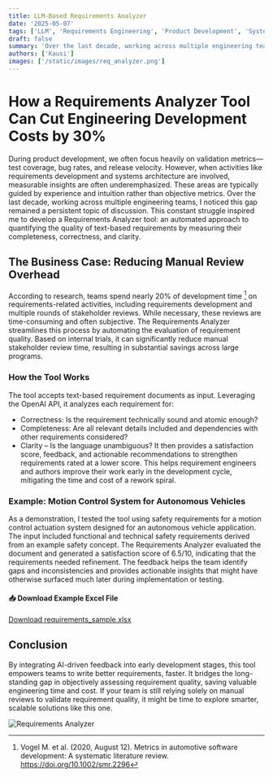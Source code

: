 ```yaml
---
title: LLM-Based Requirements Analyzer
date: '2025-05-07'
tags: ['LLM', 'Requirements Engineering', 'Product Development', 'Systems Engineering']
draft: false
summary: 'Over the last decade, working across multiple engineering teams, I noticed that the gap between requirements engineering and development teams remained a persistent topic of discussion. This inspired me to develop a Requirements Analyzer tool—a way to objectively assess the quality of text-based requirements by measuring their completeness, correctness, and clarity.'
authors: ['Kausi']
images: ['/static/images/req_analyzer.png']
---
```


# How a Requirements Analyzer Tool Can Cut Engineering Development Costs by 30%
During product development, we often focus heavily on validation metrics—test coverage, bug rates, and release velocity. However, when activities like requirements development and systems architecture are involved, measurable insights are often underemphasized. These areas are typically guided by experience and intuition rather than objective metrics.
Over the last decade, working across multiple engineering teams, I noticed this gap remained a persistent topic of discussion. This constant struggle inspired me to develop a Requirements Analyzer tool: an automated approach to quantifying the quality of text-based requirements by measuring their completeness, correctness, and clarity.
## The Business Case: Reducing Manual Review Overhead
According to research, teams spend nearly 20% of development time [^1] on requirements-related activities, including requirements development and multiple rounds of stakeholder reviews. While necessary, these reviews are time-consuming and often subjective. 
The Requirements Analyzer streamlines this process by automating the evaluation of requirement quality. Based on internal trials, it can significantly reduce manual stakeholder review time, resulting in substantial savings across large programs.
### How the Tool Works
The tool accepts text-based requirement documents as input. Leveraging the OpenAI API, it analyzes each requirement for:
  - Correctness: Is the requirement technically sound and atomic enough?
  - Completeness: Are all relevant details included and dependencies with other requirements considered?
  - Clarity – Is the language unambiguous?
It then provides a satisfaction score, feedback, and actionable recommendations to strengthen requirements rated at a lower score. This helps requirement engineers and authors improve their work early in the development cycle, mitigating the time and cost of a rework spiral.
### Example: Motion Control System for Autonomous Vehicles
As a demonstration, I tested the tool using safety requirements for a motion control actuation system designed for an autonomous vehicle application. The input included functional and technical safety requirements derived from an example safety concept. The Requirements Analyzer evaluated the document and generated a satisfaction score of 6.5/10, indicating that the requirements needed refinement. The feedback helps the team identify gaps and inconsistencies and provides actionable insights that might have otherwise surfaced much later during implementation or testing.
#### 📥 Download Example Excel File
[Download requirements_sample.xlsx](motion_control_system_requirements.xlsx)
## Conclusion
By integrating AI-driven feedback into early development stages, this tool empowers teams to write better requirements, faster. It bridges the long-standing gap in objectively assessing requirement quality, saving valuable engineering time and cost.
If your team is still relying solely on manual reviews to validate requirement quality, it might be time to explore smarter, scalable solutions like this one.

![Requirements Analyzer](/static/images/req_analyzer.png)

[^1]: Vogel M. et al. (2020, August 12). Metrics in automotive software development: A systematic literature review. https://doi.org/10.1002/smr.2296
[^2]: Jama Software. The essential guide to requirement management and traceability. https://www.jamasoftware.com/requirements-management-guide/requirements-gathering-and-management-processes/how-long-do-requirements-take/
